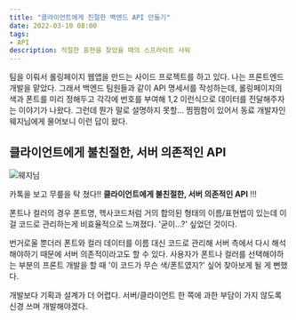 ```yaml
---
title: "클라이언트에게 친절한 백엔드 API 만들기"
date: 2022-03-10 08:00
tags:
- API
description: 적절한 표현을 찾았을 때의 스프라이트 샤워  
---
```


팀을 이뤄서 롤링페이지 웹앱을 만드는 사이드 프로젝트를 하고 있다. 
나는 프론트엔드 개발을 맡았다. 그래서 백엔드 팀원들과 같이 API 명세서를 작성하는데, 
롤링페이지의 색과 폰트를 미리 정해두고 각각에 번호를 부여해 1,2 이런식으로 데이터를 전달해주자는 이야기가 나왔다. 
그런데 뭔가 말로 설명하지 못할... 찜찜함이 있어서 동료 개발자인 웨지님에게 물어보니 이런 답이 왔다.

## 클라이언트에게 불친절한, 서버 의존적인 API

![웨지님](/images/blog/2203/apitip.png)

카톡을 보고 무릎을 탁 쳤다!! **클라이언트에게 불친절한, 서버 의존적인 API** !!!

폰트나 컬러의 경우 폰트명, 헥사코드처럼 거의 합의된 형태의 이름/표현법이 있는데 이걸 코드로 관리하는게 비효율적으로 느껴졌다. '굳이...?' 싶었던 것이다.

번거로울 뿐더러 폰트와 컬러 데이터를 이름 대신 코드로 관리해 서버 측에서 다시 해석해야하기 때문에 서버 의존적이라고도 할 수 있다. 
사용자가 폰트나 컬러를 선택해야하는 부분의 프론트 개발을 할 때 '이 코드가 무슨 색/폰트였지?' 싶어 찾아보게 될 게 뻔했다.

개발보다 기획과 설계가 더 어렵다. 서버/클라이언트 한 쪽에 과한 부담이 가지 않도록 신경 쓰며 개발해야겠다. 
